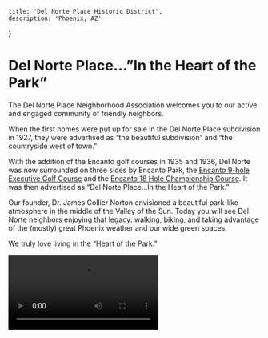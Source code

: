 
    title: 'Del Norte Place Historic District',
    description: 'Phoenix, AZ'
}

<IntroImage />

# Del Norte Place…”In the Heart of the Park”

The Del Norte Place Neighborhood Association welcomes you to our active and engaged community of friendly neighbors.

When the first homes were put up for sale in the Del Norte Place subdivision in 1927, they were advertised as “the beautiful subdivision” and “the countryside west of town.” 

With the addition of the Encanto golf courses in 1935 and 1936, Del Norte was now surrounded on three sides by Encanto Park, the [Encanto 9-hole Executive Golf Course](https://www.phoenix.gov/parks/golf/phoenix-golf-courses/encanto-9) and the [Encanto 18 Hole Championship Course](https://www.phoenix.gov/parks/golf/phoenix-golf-courses/encanto-18). It was then advertised as “Del Norte Place…In the Heart of the Park.”

Our founder, Dr. James Collier Norton envisioned a beautiful park-like atmosphere in the middle of the Valley of the Sun. Today you will see Del Norte neighbors enjoying that legacy: walking, biking, and taking advantage of the (mostly) great Phoenix weather and our wide green spaces.

We truly love living in the “Heart of the Park.”

<Video name="Neighbors Hula Hooping at Night" src="/index/IMG_2641.mov"/>

<Video name="Hula Hooping at Night, Solo 1" src="/index/IMG_2639.mov"/>

<Video name="Hula Hooping at Night, Solo 2" src="/index/IMG_2658.mov"/>

<Video name="Hula Hooping at Night, Solo 3" src="/index/IMG_2661.mov"/>
